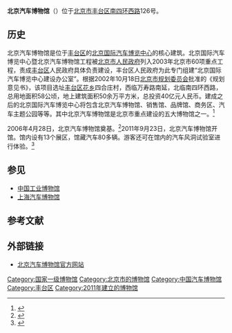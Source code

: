 {{Coord|39.82888020000001|116.3022493|type:landmark_region:CN-11_source:GoogleMaps|display=title}}
{{otheruses|subject=丰台区的北京国际汽车博览中心|other=昌平区的北京国际汽车博览中心|北京国际汽车博览中心}}
{{Infobox Museum
 |名称    = 北京汽车博物馆
 |其他名称= Beijing Auto Museum
 |logo =
 |logosize =
 |logo_caption =
 |图像    = File:Autostadt Beijing.JPG
 |图像大小= 
 |图像说明= 北京汽车博物馆场景效果图
 |map_type= 
 |latitude=
 |longitude=
 |map_size= 
 |map_caption=
 |map_type_zh= 
 |坐标    = 
 |成立时间= 2011年9月23日
 |关闭时间= 
 |地址    = [[北京市|北京市]][[丰台区|丰台区]][[北京四环路|南四环西路]]126号
 |类型    = 汽车博物馆
 |馆藏规模= 汽车80余量
 |占地面积= 2.8万平方米
 |年参观人数= 
 |现任主管= 
 |现任馆长= 
 |公共交通= 
 |开放时间= 
 |官方网站= [http://www.automuseum.org.cn]
}}
'''北京汽车博物馆'''（{{lang-en|'''Beijing Auto Museum'''}}）位于[[北京市|北京市]][[丰台区|丰台区]][[北京四环路|南四环西路]]126号。

==历史==
北京汽车博物馆是位于[[丰台区|丰台区]]的[[北京国际汽车博览中心|北京国际汽车博览中心]]的核心建筑。北京国际汽车博览中心暨北京汽车博物馆工程被[[北京市人民政府|北京市人民政府]]列入2003年北京市60项重点工程，责成[[丰台区|丰台区]]人民政府具体负责建设，丰台区人民政府为此专门组建“北京国际汽车博览中心建设办公室”。根据2002年10月18日[[北京市规划委员会|北京市规划委员会]]批准的《规划意见书》，该项目选址[[丰台区|丰台区]][[花乡地区|花乡]]四合庄村，西临万寿路南延，北临南四环西路，总用地面积58公顷，地上建筑面积50余万平方米，总投资40亿元人民币。建成之后的北京国际汽车博览中心将包含北京汽车博物馆、销售馆、品牌馆、商务区、汽车主题公园等等。其中北京汽车博物馆是北京市重点建设的五大博物馆之一。<ref>{{Cite web |url=http://www.bjztb.gov.cn/zbgg/200609/t136703.htm |title=北京国际汽车博览中心，北京市招投标公共服务平台，2004-03-19 |access-date=2014-05-19 |archive-url=https://web.archive.org/web/20140519192718/http://www.bjztb.gov.cn/zbgg/200609/t136703.htm |archive-date=2014-05-19 |dead-url=yes }}</ref>

2006年4月28日，北京汽车博物馆奠基。<ref>{{Cite web |url=http://epaper.jinghua.cn/html/2006-04/29/content_42960.htm |title=北京汽车博物馆奠基，2006-04-29 |accessdate=2014-05-19 |archive-date=2014-05-19 |archive-url=https://web.archive.org/web/20140519192020/http://epaper.jinghua.cn/html/2006-04/29/content_42960.htm |dead-url=no }}</ref>2011年9月23日，北京汽车博物馆开馆。馆内设有13个展区，馆藏汽车80多辆。游客还可在馆内的汽车风洞试验室进行体验。<ref>{{Cite web |url=http://bjwb.bjd.com.cn/html/2011-09/23/content_454782.htm?div=-1 |title=北京汽车博物馆上午开馆，北京晚报，2011-09-23 |accessdate=2014-05-19 |archive-date=2014-05-19 |archive-url=https://web.archive.org/web/20140519195522/http://bjwb.bjd.com.cn/html/2011-09/23/content_454782.htm?div=-1 |dead-url=no }}</ref>
==参见==
*[[中国工业博物馆|中国工业博物馆]]
*[[上海汽车博物馆|上海汽车博物馆]]

==参考文献==
{{Reflist}}

==外部链接==
*[http://www.automuseum.org.cn/ 北京汽车博物馆官方网站]{{Wayback|url=http://www.automuseum.org.cn/ |date=20140519184851 }}

{{国家一级博物馆}}
{{Authority control}}
[[Category:国家一级博物馆|Category:国家一级博物馆]]
[[Category:北京市的博物馆|Category:北京市的博物馆]]
[[Category:中国汽车博物馆|Category:中国汽车博物馆]]
[[Category:丰台区|Category:丰台区]]
[[Category:2011年建立的博物馆|Category:2011年建立的博物馆]]